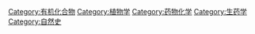 {{catmore}}

[[Category:有机化合物|Category:有机化合物]]
[[Category:植物学|Category:植物学]]
[[Category:药物化学|Category:药物化学]]
[[Category:生药学|Category:生药学]]
[[Category:自然史|Category:自然史]]